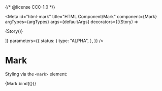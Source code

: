 {/* @license CC0-1.0 */}


<Meta
  id="html-mark"
  title="HTML Component/Mark"
  component={Mark}
  argTypes={argTypes}
  args={defaultArgs}
  decorators={[(Story) => <p>{Story()}</p>]}
  parameters={{
    status: {
      type: "ALPHA",
    },
  }}
/>

# Mark

Styling via the `<mark>` element:

<Canvas>
  <Story name="Default" args={exampleArgs}>
    {Mark.bind({})}
  </Story>
</Canvas>

<ArgsTable story="Default" />
